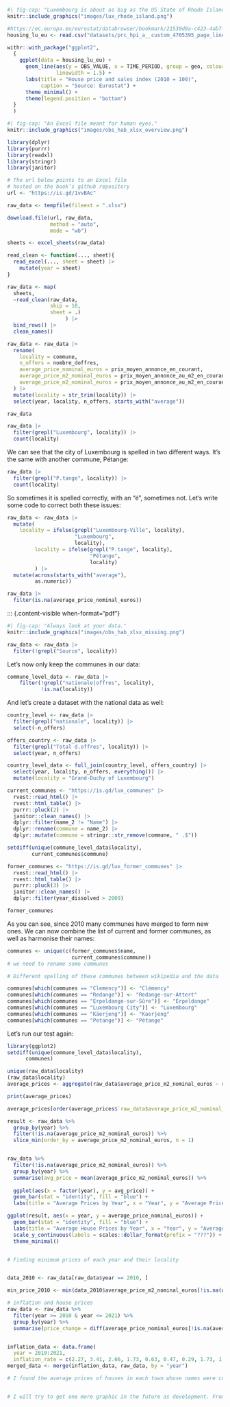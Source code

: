 

::: {.content-visible when-format="pdf"}
```r
#| fig-cap: "Luxembourg is about as big as the US State of Rhode Island."
knitr::include_graphics("images/lux_rhode_island.png")
```
:::


```r
#https://ec.europa.eu/eurostat/databrowser/bookmark/21530d9a-c423-4ab7-998a-7170326136cd?lang=en
housing_lu_eu <- read.csv("datasets/prc_hpi_a__custom_4705395_page_linear.csv.gz")

withr::with_package("ggplot2",
  {
    ggplot(data = housing_lu_eu) +
      geom_line(aes(y = OBS_VALUE, x = TIME_PERIOD, group = geo, colour = geo),
                linewidth = 1.5) +
      labs(title = "House price and sales index (2010 = 100)",
           caption = "Source: Eurostat") +
      theme_minimal() +
      theme(legend.position = "bottom")
  }
  )

```



::: {.content-visible when-format="pdf"}
```r
#| fig-cap: "An Excel file meant for human eyes."
knitr::include_graphics("images/obs_hab_xlsx_overview.png")
```
:::

```r
library(dplyr)
library(purrr)
library(readxl)
library(stringr)
library(janitor)
```



```r
# The url below points to an Excel file
# hosted on the book’s github repository
url <- "https://is.gd/1vvBAc"

raw_data <- tempfile(fileext = ".xlsx")

download.file(url, raw_data,
              method = "auto",
              mode = "wb")

sheets <- excel_sheets(raw_data)

read_clean <- function(..., sheet){
  read_excel(..., sheet = sheet) |>
    mutate(year = sheet)
}

raw_data <- map(
  sheets,
  ~read_clean(raw_data,
              skip = 10,
              sheet = .)
                   ) |>
  bind_rows() |>
  clean_names()

raw_data <- raw_data |>
  rename(
    locality = commune,
    n_offers = nombre_doffres,
    average_price_nominal_euros = prix_moyen_annonce_en_courant,
    average_price_m2_nominal_euros = prix_moyen_annonce_au_m2_en_courant,
    average_price_m2_nominal_euros = prix_moyen_annonce_au_m2_en_courant
  ) |>
  mutate(locality = str_trim(locality)) |>
  select(year, locality, n_offers, starts_with("average"))
```


```r
raw_data
```



```r
raw_data |>
  filter(grepl("Luxembourg", locality)) |>
  count(locality)

```

We can see that the city of Luxembourg is spelled in two different ways. It's the same with another commune, Pétange:

```r
raw_data |>
  filter(grepl("P.tange", locality)) |>
  count(locality)

```

So sometimes it is spelled correctly, with an "é", sometimes not. Let's write some code to correct both these issues:

```r
raw_data <- raw_data |>
  mutate(
    locality = ifelse(grepl("Luxembourg-Ville", locality),
                      "Luxembourg",
                      locality),
         locality = ifelse(grepl("P.tange", locality),
                           "Pétange",
                           locality)
         ) |>
  mutate(across(starts_with("average"),
         as.numeric))

```


```r
raw_data |>
  filter(is.na(average_price_nominal_euros))
```



::: {.content-visible when-format="pdf"}
```r
#| fig-cap: "Always look at your data."
knitr::include_graphics("images/obs_hab_xlsx_missing.png")
```


```r
raw_data <- raw_data |>
  filter(!grepl("Source", locality))
```

Let's now only keep the communes in our data:

```r
commune_level_data <- raw_data |>
    filter(!grepl("nationale|offres", locality),
           !is.na(locality))
```

And let's create a dataset with the national data as well:

```r
country_level <- raw_data |>
  filter(grepl("nationale", locality)) |>
  select(-n_offers)

offers_country <- raw_data |>
  filter(grepl("Total d.offres", locality)) |>
  select(year, n_offers)

country_level_data <- full_join(country_level, offers_country) |>
  select(year, locality, n_offers, everything()) |>
  mutate(locality = "Grand-Duchy of Luxembourg")

```



```r
current_communes <- "https://is.gd/lux_communes" |>
  rvest::read_html() |>
  rvest::html_table() |>
  purrr::pluck(2) |>
  janitor::clean_names() |>
  dplyr::filter(name_2 != "Name") |>
  dplyr::rename(commune = name_2) |>
  dplyr::mutate(commune = stringr::str_remove(commune, " .$"))
```



```r
setdiff(unique(commune_level_data$locality),
        current_communes$commune)
```



```r
former_communes <- "https://is.gd/lux_former_communes" |>
  rvest::read_html() |>
  rvest::html_table() |>
  purrr::pluck(3) |>
  janitor::clean_names() |>
  dplyr::filter(year_dissolved > 2009)

former_communes

```

As you can see, since 2010 many communes have merged to form new ones. We can now combine the list of current and former communes, as well as harmonise their names:

```r
communes <- unique(c(former_communes$name,
                     current_communes$commune))
# we need to rename some communes

# Different spelling of these communes between wikipedia and the data

communes[which(communes == "Clemency")] <- "Clémency"
communes[which(communes == "Redange")] <- "Redange-sur-Attert"
communes[which(communes == "Erpeldange-sur-Sûre")] <- "Erpeldange"
communes[which(communes == "Luxembourg City")] <- "Luxembourg"
communes[which(communes == "Käerjeng")] <- "Kaerjeng"
communes[which(communes == "Petange")] <- "Pétange"
```

Let's run our test again:

```r
library(ggplot2)
setdiff(unique(commune_level_data$locality),
      communes)

unique(raw_data$locality)
(raw_data$locality)
average_prices <- aggregate(raw_data$average_price_m2_nominal_euros ~ raw_data$locality, data=raw_data, FUN=mean)

print(average_prices)

average_prices[order(average_prices$`raw_data$average_price_m2_nominal_euros`),]

result <- raw_data %>%
  group_by(year) %>%
  filter(!is.na(average_price_m2_nominal_euros)) %>%
  slice_min(order_by = average_price_m2_nominal_euros, n = 1)


raw_data %>%
  filter(!is.na(average_price_m2_nominal_euros)) %>%
  group_by(year) %>%
  summarise(avg_price = mean(average_price_m2_nominal_euros)) %>%
  
  ggplot(aes(x = factor(year), y = avg_price)) +
  geom_bar(stat = "identity", fill = "blue") +
  labs(title = "Average Prices by Year", x = "Year", y = "Average Price(Euro Per m2)")

ggplot(result, aes(x = year, y = average_price_nominal_euros)) +
  geom_bar(stat = "identity", fill = "blue") +
  labs(title = "Average House Prices by Year", x = "Year", y = "Average Price (???)") +
  scale_y_continuous(labels = scales::dollar_format(prefix = "???")) +
  theme_minimal()


# Finding minimum prices of each year and their locality


data_2010 <- raw_data[raw_data$year == 2010, ]

min_price_2010 <- min(data_2010$average_price_m2_nominal_euros[!is.na(data_2010$average_price_m2_nominal_euros)])

# inflation and house prices
raw_data <- raw_data %>%
  filter(year >= 2010 & year <= 2021) %>%
  group_by(year) %>%
  summarise(price_change = diff(average_price_nominal_euros[!is.na(average_price_nominal_euros)]))


inflation_data <- data.frame(
  year = 2010:2021,
  inflation_rate = c(2.27, 3.41, 2.66, 1.73, 0.63, 0.47, 0.29, 1.73, 1.53, 1.74, 0.82, 2.53))
merged_data <- merge(inflation_data, raw_data, by = "year")

# I found the average prices of houses in each town whose names were corrupted in the data and after removing the "NA" data. I also observed how house prices changed each year. It is also possible to observe what I have mentioned graphically. You can clear all the data and see their ranking from cheap to expensive according to their average prices.


# I will try to get one more graphic in the future as development. From Luxembourg government sources, I found the annual inflations on the specified dates. I want to find the change in average house prices on a yearly and percentage basis and compare them under the same scale. In this way, we will be able to clearly see how house prices move against inflation.



```
